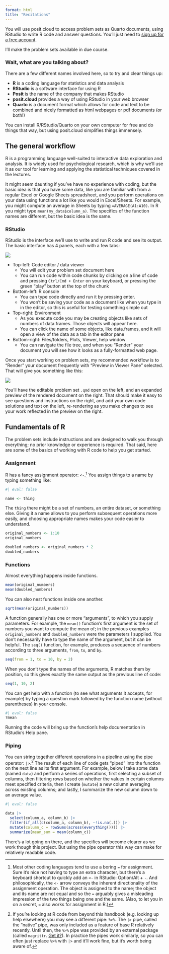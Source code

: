 ```yaml
---
format: html
title: "Recitations"
---
```


You will use posit.cloud to access problem sets as Quarto documents, using RStudio to write R code and answer questions. You'll just need to [sign up for a free account](https://login.posit.cloud/register).

I'll make the problem sets available in due course.

### Wait, what are you talking about?

There are a few different names involved here, so to try and clear things up:

-   **R** is a coding language for statistics and data analysis
-   **RStudio** is a software interface for using R
-   **Posit** is the name of the company that makes RStudio
-   **posit.cloud** provides a way of using RStudio in your web browser
-   **Quarto** is a document format which allows for code and text to be combined and nicely formatted as html webpages or pdf documents (or both!)

You can install R/RStudio/Quarto on your own computer for free and do things that way, but using posit.cloud simplifies things immensely.

## The general workflow

R is a programming language well-suited to interactive data exploration and analysis. It is widely used for psychological research, which is why we'll use it as our tool for learning and applying the statistical techniques covered in the lectures.

It might seem daunting if you've have no experience with coding, but the basic idea is that you have some data, like you are familiar with from a regular Excel or Google Sheets spreadsheet, and you perform operations on your data using functions a lot like you would in Excel/Sheets. For example, you might compute an average in Sheets by typing `=AVERAGE(A1:A10)`. In R you might type `mean(my_data$column_a)`. The specifics of the function names are different, but the basic idea is the same.

### RStudio

RStudio is the interface we'll use to write and run R code and see its output. The basic interface has 4 panels, each with a few tabs:

![](rstudio-interface-1.png)

-   Top-left: Code editor / data viewer
    -   You will edit your problem set document here
    -   You can run code within code chunks by clicking on a line of code and pressing `Ctrl/Cmd + Enter` on your keyboard, or pressing the green "play" button at the top of the chunk
-   Bottom-left: R console
    -   You can type code directly and run it by pressing enter.
    -   You won't be saving your code as a document like when you type in in the editor, so this is useful for testing something simple out
-   Top-right: Environment
    -   As you execute code you may be creating objects like sets of numbers of data.frames. Those objects will appear here.
    -   You can click the name of some objects, like data.frames, and it will open a view of the data as a tab in the editor pane
-   Bottom-right: Files/folders, Plots, Viewer, help window
    -   You can navigate the file tree, and when you "Render" your document you will see how it looks as a fully-formatted web page.

Once you start working on problem sets, my recommended workflow is to "Render" your document frequently with "Preview in Viewer Pane" selected. That will give you something like this:

![](rstudio-interface-2.png){fig-align="center"}

You'll have the editable problem set `.qmd` open on the left, and an expanded preview of the rendered document on the right. That should make it easy to see questions and instructions on the right, and add your own code solutions and text on the left, re-rendering as you make changes to see your work reflected in the preview on the right.

## Fundamentals of R

The problem sets include instructions and are designed to walk you through everything; no prior knowledge or experience is required. That said, here are some of the basics of working with R code to help you get started.

### Assignment

R has a fancy assignment operator: `<-`.[^recitation-1] You assign things to a name by typing something like:

[^recitation-1]: Most other coding languages tend to use a boring `=` for assignment. Sure it's nice not having to type an extra character, but there's a keyboard shortcut to quickly add an `<-` in RStudio: Option/Alt + `-`. And philosophically, the `<-` arrow conveys the inherent directionality of the assignment operation. The object is assigned to the name; the object and its name are not equal and so the `=` arguably gives a misleading impression of the two things being one and the same. (Also, to let you in on a secret, `=` also works for assignment in R.)

```r
#| eval: false

name <- thing
```

The `thing` there might be a set of numbers, an entire dataset, or something else. Giving it a name allows to you perform subsequent operations more easily, and choosing appropriate names makes your code easier to understand.

```r
original_numbers <- 1:10
original_numbers

doubled_numbers <- original_numbers * 2
doubled_numbers
```

### Functions

Almost everything happens inside functions.

```r
mean(original_numbers)
mean(doubled_numbers)
```

You can also nest functions inside one another.

```r
sqrt(mean(original_numbers))
```

A function generally has one or more "arguments", to which you supply parameters. For example, the `mean()` function's first argument is the set of numbers you want to compute the mean of; in the previous examples `original_numbers` and `doubled_numbers` were the parameters I supplied. You don't necessarily have to type the name of the argument, but it can be helpful. The `seq()` function, for example, produces a sequence of numbers according to three arguments, `from`, `to`, and `by`.

```r
seq(from = 1, to = 10, by = 2)
```

When you don't type the names of the arguments, R matches them by position, so this gives exactly the same output as the previous line of code:

```r
seq(1, 10, 2)
```

You can get help with a function (to see what arguments it accepts, for example) by typing a question mark followed by the function name (without parentheses) in your console.

```r
#| eval: false
?mean
```

Running the code will bring up the function's help documentation in RStudio's Help pane.

### Piping

You can string together different operations in a pipeline using the pipe operator: `|>`.[^recitation-2] The result of each line of code gets "piped" into the function on the next line as its first argument. For example, below I take some data (named `data`) and perform a series of operations, first selecting a subset of columns, then filtering rows based on whether the values in certain columns meet specified criteria, then I create (`mutate`) a new column averaging across existing columns; and lastly, I summarize the new column down to an average value.

[^recitation-2]: If you're looking at R code from beyond this handbook (e.g. looking up help elsewhere) you may see a different pipe: `%>%`. The `|>` pipe, called the "native" pipe, was only included as a feature of base R relatively recently. Until then, the `%>%` pipe was provided by an external package (called `magrittr`. [Get it?](https://magrittr.tidyverse.org/logo.png)). In practice the pipes work similarly, so you can often just replace `%>%` with `|>` and it'll work fine, but it's worth being aware of.

```r
#| eval: false

data |> 
  select(column_a, column_b) |> 
  filter(if_all(c(column_a, column_b), ~!is.na(.))) |> 
  mutate(column_c = rowSums(across(everything()))) |> 
  summarize(mean_sum = mean(column_c))

```

There's a lot going on there, and the specifics will become clearer as we work though this project. But using the pipe operator this way can make for relatively readable code.
